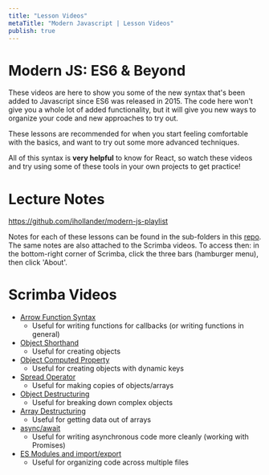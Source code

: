 ```yaml
---
title: "Lesson Videos"
metaTitle: "Modern Javascript | Lesson Videos"
publish: true
---
```


# Modern JS: ES6 & Beyond

These videos are here to show you some of the new syntax that's been added to Javascript since ES6 was released in 2015. The code here won't give you a whole lot of added functionality, but it will give you new ways to organize your code and new approaches to try out.

These lessons are recommended for when you start feeling comfortable with the basics, and want to try out some more advanced techniques.

All of this syntax is **very helpful** to know for React, so watch these videos and try using some of these tools in your own projects to get practice!

# Lecture Notes

https://github.com/ihollander/modern-js-playlist

Notes for each of these lessons can be found in the sub-folders in this [repo](https://github.com/ihollander/modern-js-playlist). The same notes are also attached to the Scrimba videos. To access then: in the bottom-right corner of Scrimba, click the three bars (hamburger menu), then click 'About'.

# Scrimba Videos

- [Arrow Function Syntax](https://scrimba.com/scrim/cDkBJpSk)
  - Useful for writing functions for callbacks (or writing functions in general)
- [Object Shorthand](https://scrimba.com/scrim/cJgGbJAN)
  - Useful for creating objects
- [Object Computed Property](https://scrimba.com/scrim/cRJRpPfm)
  - Useful for creating objects with dynamic keys
- [Spread Operator](https://scrimba.com/scrim/cKgG92Ud)
  - Useful for making copies of objects/arrays
- [Object Destructuring](https://scrimba.com/scrim/cEZGN6Ud)
  - Useful for breaking down complex objects
- [Array Destructuring](https://scrimba.com/scrim/cRJRrwAk)
  - Useful for getting data out of arrays
- [async/await](https://scrimba.com/scrim/cdq7wqtr)
  - Useful for writing asynchronous code more cleanly (working with Promises)
- [ES Modules and import/export](https://scrimba.com/scrim/crq7vptM)
  - Useful for organizing code across multiple files
